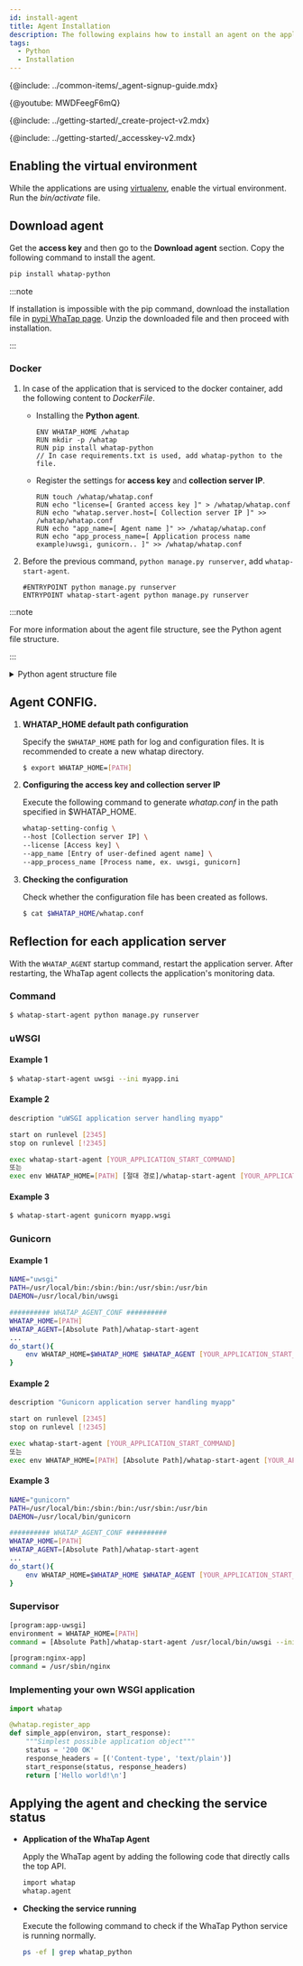 ```yaml
---
id: install-agent
title: Agent Installation
description: The following explains how to install an agent on the application server in the Python environment.
tags:
  - Python
  - Installation
---
```



{@include: ../common-items/_agent-signup-guide.mdx}   

{@youtube: MWDFeegF6mQ}

{@include: ../getting-started/_create-project-v2.mdx} 

{@include: ../getting-started/_accesskey-v2.mdx} 

## Enabling the virtual environment

While the applications are using [virtualenv](https://docs.python.org/ko/3.7/library/venv.html), enable the virtual environment. Run the _bin/activate_ file.

## Download agent

Get the **access key** and then go to the **Download agent** section. Copy the following command to install the agent.

```bash
pip install whatap-python
```

:::note

If installation is impossible with the pip command, download the installation file in [pypi WhaTap page](https://pypi.org/project/whatap-python/#files). Unzip the downloaded file and then proceed with installation.

:::

### Docker

1.  In case of the application that is serviced to the docker container, add the following content to _DockerFile_.

    -   Installing the **Python agent**.

        ```docker title='Dockerfile' {3}
        ENV WHATAP_HOME /whatap
        RUN mkdir -p /whatap
        RUN pip install whatap-python
        // In case requirements.txt is used, add whatap-python to the file.
        ```

    -   Register the settings for **access key** and **collection server IP**.

        ```docker title='Dockerfile'
        RUN touch /whatap/whatap.conf
        RUN echo "license=[ Granted access key ]" > /whatap/whatap.conf
        RUN echo "whatap.server.host=[ Collection server IP ]" >> /whatap/whatap.conf
        RUN echo "app_name=[ Agent name ]" >> /whatap/whatap.conf
        RUN echo "app_process_name=[ Application process name example)uwsgi, gunicorn.. ]" >> /whatap/whatap.conf
        ```

2.  Before the previous command, `python manage.py runserver`, add `whatap-start-agent`.

    ```docker title='Dockerfile'
    #ENTRYPOINT python manage.py runserver
    ENTRYPOINT whatap-start-agent python manage.py runserver
    ```

:::note

For more information about the agent file structure, see the Python agent file structure.

:::

<details>
<summary>Python agent structure file</summary>
The Python agent file consists of a tracer that extracts the data needed to monitor applications and passes it to the WhaTap collection server, and the elements that help the tracer send the data.

-   _whatap.conf_

    This basic file is required to set an agent. The agent-related options can be set in _whatap.conf_.

-   _paramkey.txt_

    It is used to check the parameters of HTTP and SQL data collected as the trace information of the traced transactions. 

    The security key is stored in a file. To check the actual collected data through a browser, enter the security key in the file to retrieve the data. 

    You can modify the security key by directly modifying the file. The related options are as follows: 

    -   **profile_http_parameter_enabled** <span class='type'>Boolean</span>

        Default `false`

    -   **profile_sql_param_enabled** <span class='type'>Boolean</span>

        Default `false`

</details>

## Agent CONFIG.

1.  **WHATAP_HOME default path configuration**

    Specify the `$WHATAP_HOME` path for log and configuration files. It is recommended to create a new whatap directory.

    ```bash
    $ export WHATAP_HOME=[PATH]
    ```

2.  **Configuring the access key and collection server IP**

    Execute the following command to generate _whatap.conf_ in the path specified in $WHATAP_HOME.

    ```bash
    whatap-setting-config \
    --host [Collection server IP] \
    --license [Access key] \
    --app_name [Entry of user-defined agent name] \
    --app_process_name [Process name, ex. uwsgi, gunicorn]
    ```

3.  **Checking the configuration**

    Check whether the configuration file has been created as follows.

    ```bash
    $ cat $WHATAP_HOME/whatap.conf
    ```

## Reflection for each application server

With the `WHATAP_AGENT` startup command, restart the application server. After restarting, the WhaTap agent collects the application's monitoring data.

### Command

```bash title=SH
$ whatap-start-agent python manage.py runserver
```

### uWSGI

#### Example 1

```bash title=SH
$ whatap-start-agent uwsgi --ini myapp.ini
```

#### Example 2

```bash title=VI
description "uWSGI application server handling myapp"

start on runlevel [2345]
stop on runlevel [!2345]

exec whatap-start-agent [YOUR_APPLICATION_START_COMMAND]
또는
exec env WHATAP_HOME=[PATH] [절대 경로]/whatap-start-agent [YOUR_APPLICATION_START_COMMAND]
```

#### Example 3

```bash title=SH
$ whatap-start-agent gunicorn myapp.wsgi
```

### Gunicorn

#### Example 1

```bash title=SH
NAME="uwsgi"
PATH=/usr/local/bin:/sbin:/bin:/usr/sbin:/usr/bin
DAEMON=/usr/local/bin/uwsgi

########## WHATAP_AGENT_CONF ##########
WHATAP_HOME=[PATH]
WHATAP_AGENT=[Absolute Path]/whatap-start-agent
...
do_start(){
    env WHATAP_HOME=$WHATAP_HOME $WHATAP_AGENT [YOUR_APPLICATION_START_COMMAND]
}
```

#### Example 2

```bash title=SH
description "Gunicorn application server handling myapp"

start on runlevel [2345]
stop on runlevel [!2345]

exec whatap-start-agent [YOUR_APPLICATION_START_COMMAND]
또는
exec env WHATAP_HOME=[PATH] [Absolute Path]/whatap-start-agent [YOUR_APPLICATION_START_COMMAND]
```

#### Example 3

```bash title=SH
NAME="gunicorn"
PATH=/usr/local/bin:/sbin:/bin:/usr/sbin:/usr/bin
DAEMON=/usr/local/bin/gunicorn

########## WHATAP_AGENT_CONF ##########
WHATAP_HOME=[PATH]
WHATAP_AGENT=[Absolute Path]/whatap-start-agent
...
do_start(){
    env WHATAP_HOME=$WHATAP_HOME $WHATAP_AGENT [YOUR_APPLICATION_START_COMMAND]
}
```

### Supervisor

```bash title=SH
[program:app-uwsgi]
environment = WHATAP_HOME=[PATH]
command = [Absolute Path]/whatap-start-agent /usr/local/bin/uwsgi --ini /home/blog/backend/config/uwsgi.ini

[program:nginx-app]
command = /usr/sbin/nginx
```

### Implementing your own WSGI application

```python title=PYTHON
import whatap

@whatap.register_app
def simple_app(environ, start_response):
    """Simplest possible application object"""
    status = '200 OK'
    response_headers = [('Content-type', 'text/plain')]
    start_response(status, response_headers)
    return ['Hello world!\n']
```

## Applying the agent and checking the service status

-   **Application of the WhaTap Agent**

    Apply the WhaTap agent by adding the following code that directly calls the top API.

    ```bash
    import whatap
    whatap.agent
    ```

-   **Checking the service running**

    Execute the following command to check if the WhaTap Python service is running normally.

    ```bash
    ps -ef | grep whatap_python
    ```
